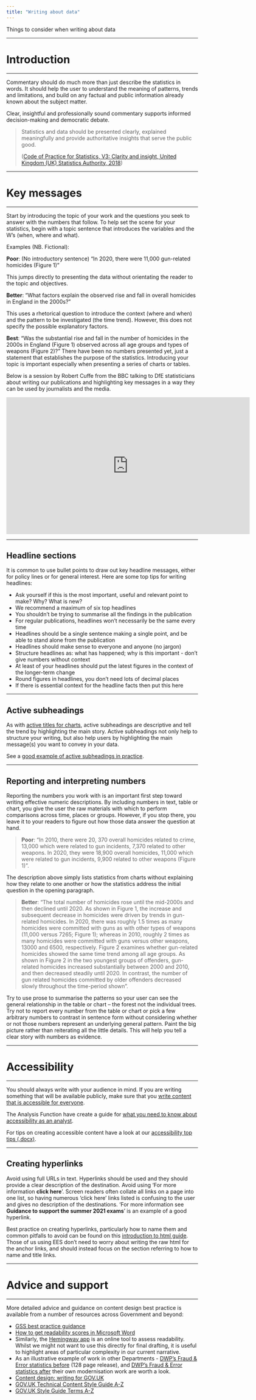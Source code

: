 ```yaml
---
title: "Writing about data"
---
```


<p class="text-muted">Things to consider when writing about data</p>


---

# Introduction

---

Commentary should do much more than just describe the statistics in words. It should help the user to understand the meaning of patterns, trends and limitations, and build on any factual and public information already known about the subject matter.

Clear, insightful and professionally sound commentary supports informed decision-making and democratic debate.

> Statistics and data should be presented clearly, explained meaningfully and provide authoritative insights that serve the public good.
>
> ([Code of Practice for Statistics, V3: Clarity and insight, United Kingdom (UK) Statistics Authority, 2018](https://code.statisticsauthority.gov.uk/the-code/value/v3-clarity-and-insight/))

---

# Key messages

---

Start by introducing the topic of your work and the questions you seek to answer with the numbers that follow. To help set the scene for your statistics, begin with a topic sentence that introduces the variables and the W’s (when, where and what).

Examples (NB. Fictional):

**Poor**: (No introductory sentence) “In 2020, there were 11,000 gun-related homicides (Figure 1)”

This jumps directly to presenting the data without orientating the reader to the topic and objectives.

**Better**: “What factors explain the observed rise and fall in overall homicides in England in the 2000s?”

This uses a rhetorical question to introduce the context (where and when) and the pattern to be investigated (the time trend). However, this does not specify the possible explanatory factors.

**Best**: “Was the substantial rise and fall in the number of homicides in the 2000s in England (Figure 1) observed across all age groups and types of weapons (Figure 2)?”
There have been no numbers presented yet, just a statement that establishes the purpose of the statistics. Introducing your topic is important especially when presenting a series of charts or tables.

Below is a session by Robert Cuffe from the BBC talking to DfE statisticians about writing our publications and highlighting key messages in a way they can be used by journalists and the media.

<div align=center>
<iframe width="640" height="360" src="https://web.microsoftstream.com/embed/video/b44d821a-9b5c-437a-b321-673c4304c350?autoplay=false&amp;showinfo=false" allowfullscreen style="border:none;"></iframe>
</div>

---

## Headline sections


It is common to use bullet points to draw out key headline messages, either for policy lines or for general interest. Here are some top tips for writing headlines:

* Ask yourself if this is the most important, useful and relevant point to make? Why? What is new?
* We recommend a maximum of six top headlines
* You shouldn't be trying to summarise all the findings in the publication
* For regular publications, headlines won't necessarily be the same every time
* Headlines should be a single sentence making a single point, and be able to stand alone from the publication
* Headlines should make sense to everyone and anyone (no jargon)
* Structure headlines as: what has happened; why is this important - don't give numbers without context
* At least of your headlines should put the latest figures in the context of the longer-term change
* Round figures in headlines, you don't need lots of decimal places
* If there is essential context for the headline facts then put this here

---

## Active subheadings

As with [active titles for charts](../writing-visualising/visualising.html#active-titles), active subheadings are descriptive and tell the trend by highlighting the main story. Active subheadings not only help to structure your writing, but also help users by highlighting the main message(s) you want to convey in your data.


See a [good example of active subheadings in practice](../statistics-production/examples.html#active-subheadings). 

---

## Reporting and interpreting numbers


Reporting the numbers you work with is an important first step toward writing effective numeric descriptions. By including numbers in text, table or chart, you give the user the raw materials with which to perform comparisons across time, places or groups. However, if you stop there, you leave it to your readers to figure out how those data answer the question at hand.

> **Poor**: “In 2010, there were 20, 370 overall homicides related to crime, 13,000 which were related to gun incidents, 7,370 related to other weapons. In 2020, they were 18,900 overall homicides, 11,000 which were related to gun incidents, 9,900 related to other weapons (Figure 1)”.

The description above simply lists statistics from charts without explaining how they relate to one another or how the statistics address the initial question in the opening paragraph.

> **Better**: “The total number of homicides rose until the mid-2000s and then declined until 2020. As shown in Figure 1, the increase and subsequent decrease in homicides were driven by trends in gun-related homicides. In 2020, there was roughly 1.5 times as many homicides were committed with guns as with other types of weapons (11,000 versus 7265; Figure 1); whereas in 2010, roughly 2 times as many homicides were committed with guns versus other weapons, 13000 and 6500, respectively.  Figure 2 examines whether gun-related homicides showed the same time trend among all age groups. As shown in Figure 2 in the two youngest groups of offenders, gun-related homicides increased substantially between 2000 and 2010, and then decreased steadily until 2020. In contrast, the number of gun related homicides committed by older offenders decreased slowly throughout the time-period shown”.

Try to use prose to summarise the patterns so your user can see the general relationship in the table or chart – the forest not the individual trees. Try not to report every number from the table or chart or pick a few arbitrary numbers to contrast in sentence form without considering whether or not those numbers represent an underlying general pattern. Paint the big picture rather than reiterating all the little details. This will help you tell a clear story with numbers as evidence.

---

# Accessibility

---

You should always write with your audience in mind. If you are writing something that will be available publicly, make sure that you [write content that is accessible for everyone](https://gds.blog.gov.uk/2016/02/23/writing-content-for-everyone/).

The Analysis Function have create a guide for [what you need to know about accessibility as an analyst](https://analysisfunction.civilservice.gov.uk/policy-store/accessibility-legislation-what-you-need-to-know/).

For tips on creating accessible content have a look at our [accessibility top tips (.docx)](../resources/Accessibility.docx).

---

## Creating hyperlinks


Avoid using full URLs in text. Hyperlinks should be used and they should provide a clear description of the destination. Avoid using 'For more information **click here**'. Screen readers often collate all links on a page into one list, so having numerous ‘click here’ links listed is confusing to the user and gives no description of the destinations. ‘For more information see **Guidance to support the summer 2021 exams**’ is an example of a good hyperlink.

Best practice on creating hyperlinks, particularly how to name them and common pitfalls to avoid can be found on this [introduction to html guide](https://developer.mozilla.org/en-US/docs/Learn/HTML/Introduction_to_HTML/Creating_hyperlinks){target="_blank" rel="noopener noreferrer"}. Those of us using EES don't need to worry about writing the raw html for the anchor links, and should instead focus on the section referring to how to name and title links.

---

# Advice and support

---

More detailed advice and guidance on content design best practice is available from a number of resources across Government and beyond:

- [GSS best practice guidance](https://analysisfunction.civilservice.gov.uk/policy-store/writing-about-statistics-2/)
- [How to get readability scores in Microsoft Word](https://support.office.com/en-gb/article/test-your-document-s-readability-85b4969e-e80a-4777-8dd3-f7fc3c8b3fd2)
- Similarly, the [Hemingway app](http://www.hemingwayapp.com/) is an online tool to assess readability. Whilst we might not want to use this directly for final drafting, it is useful to highlight areas of particular complexity in our current narrative.
- As an illustrative example of work in other Departments - [DWP's Fraud & Error statistics before](https://www.gov.uk/government/statistics/fraud-and-error-in-the-benefit-system-201213-estimates) (128 page release), and [DWP's Fraud & Error statistics after](https://www.gov.uk/government/statistics/fraud-and-error-in-the-benefit-system-financial-year-2017-to-2018-estimates) their own modernisation work are worth a look.
- [Content design: writing for GOV.UK](https://www.gov.uk/guidance/content-design/writing-for-gov-uk)
- [GOV.UK Technical Content Style Guide A-Z](https://www.gov.uk/guidance/style-guide/technical-content-a-to-z)
- [GOV.UK Style Guide Terms A-Z](https://www.gov.uk/guidance/style-guide/a-to-z-of-gov-uk-style)